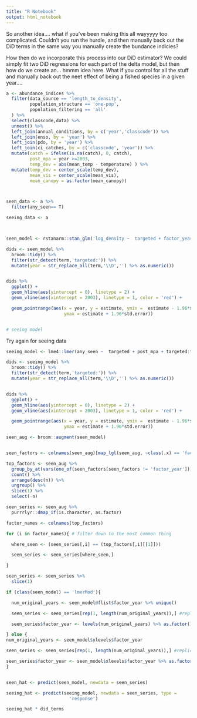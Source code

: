 ```yaml
---
title: "R Notebook"
output: html_notebook
---
```


So another idea.... what if you've been making this all wayyyyy too complicated. Couldn't you run the hurdle, and then manually back out the DiD terms in the same way you manually create the bundance indicies?



How then do we incorporate this process into our DiD estimator? We could simply fit two DiD regressions for each part of the delta model, but then how do we create an... hmmm idea here. What if you control for all the stuff and manually back out the neet effect of being a fished species in a given year.... 

```r

a <- abundance_indices %>%
  filter(data_source == 'length_to_density',
         population_structure == 'one-pop',
         population_filtering == 'all'
  ) %>%
  select(classcode,data) %>%
  unnest() %>% 
  left_join(annual_conditions, by = c('year','classcode')) %>% 
  left_join(enso, by = 'year') %>%
  left_join(pdo, by = 'year') %>%
  left_join(ci_catches, by = c('classcode', 'year')) %>% 
  mutate(catch = ifelse(is.na(catch), 0, catch),
         post_mpa = year >=2003,
         temp_dev = abs(mean_temp - temperature) ) %>% 
  mutate(temp_dev = center_scale(temp_dev),
         mean_vis = center_scale(mean_vis),
         mean_canopy = as.factor(mean_canopy))



seen_data <- a %>%
  filter(any_seen== T)

seeing_data <- a



seen_model <- rstanarm::stan_glm('log_density ~  targeted + factor_year + targeted:factor_year + mean_enso + temp_dev + mean_vis + trunc_observer + site_side', data = seen_data, chains = 1, cores = 1)

dids <- seen_model %>%
  broom::tidy() %>%
  filter(str_detect(term,'targeted:')) %>%
  mutate(year = str_replace_all(term,'\\D','') %>% as.numeric())


dids %>%
  ggplot() +
  geom_hline(aes(yintercept = 0), linetype = 2) +
  geom_vline(aes(xintercept = 2003), linetype = 1, color = 'red') +

  geom_pointrange(aes(x = year, y = estimate, ymin =  estimate - 1.96*std.error,
                      ymax = estimate + 1.96*std.error))


# seeing model

```

Try again for seeing data

```r

seeing_model <- lme4::lmer(any_seen ~  targeted + post_mpa + targeted:factor_year + site_side + mean_vis + mean_canopy +  (1|classcode) + (1 | factor_year) + mean_enso + mean_pdo + lag1_enso + lag2_enso + lag1_pdo + lag2_pdo + catch, data = seeing_data)

dids <- seeing_model %>%
  broom::tidy() %>%
  filter(str_detect(term,'targeted:')) %>%
  mutate(year = str_replace_all(term,'\\D','') %>% as.numeric())


dids %>%
  ggplot() +
  geom_hline(aes(yintercept = 0), linetype = 2) +
  geom_vline(aes(xintercept = 2003), linetype = 1, color = 'red') +

  geom_pointrange(aes(x = year, y = estimate, ymin =  estimate - 1.96*std.error,
                      ymax = estimate + 1.96*std.error))

```


```r

seen_aug <- broom::augment(seen_model)


seen_factors <- colnames(seen_aug)[map_lgl(seen_aug, ~class(.x) == 'factor' |class(.x) == 'character')]

top_factors <- seen_aug %>%
  group_by_at(vars(one_of(seen_factors[seen_factors != 'factor_year']))) %>%
  count() %>%
  arrange(desc(n)) %>%
  ungroup() %>%
  slice(1) %>%
  select(-n)

seen_series <- seen_aug %>%
  purrrlyr::dmap_if(is.character, as.factor)

factor_names <- colnames(top_factors)

for (i in factor_names){ # filter down to the most common thing

  where_seen <- (seen_series[,i] == (top_factors[,i][[1]]))

  seen_series <- seen_series[where_seen,]

}

seen_series <- seen_series %>%
  slice(1)

if (class(seen_model) == 'lmerMod'){

  num_original_years <- seen_model@flist$factor_year %>% unique()

  seen_series <- seen_series[rep(1, length(num_original_years)),] #replicate the number of years

  seen_series$factor_year <- levels(num_original_years) %>% as.factor()

} else {
num_original_years <- seen_model$xlevels$factor_year

seen_series <- seen_series[rep(1, length(num_original_years)),] #replicate the number of years

seen_series$factor_year <- seen_model$xlevels$factor_year %>% as.factor()
}


seen_hat <- predict(seen_model, newdata = seen_series)

seeing_hat <- predict(seeing_model, newdata = seen_series, type = 
                        'response')

seeing_hat * did_terms


```

